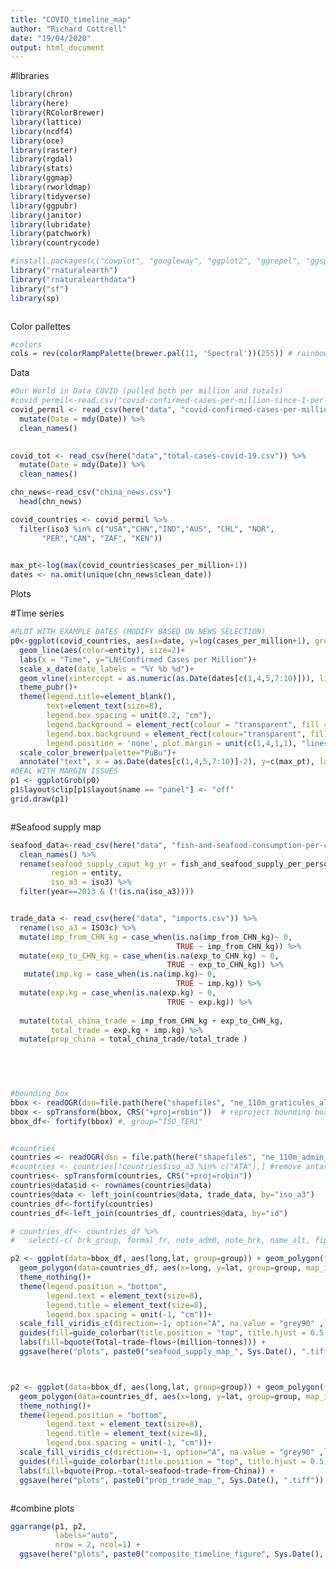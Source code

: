 ```yaml
---
title: "COVID_timeline_map"
author: "Richard Cottrell"
date: "19/04/2020"
output: html_document
---
```


#libraries

```r
library(chron)
library(here)
library(RColorBrewer)
library(lattice)
library(ncdf4)
library(oce)
library(raster)
library(rgdal)
library(stats)
library(ggmap)
library(rworldmap)
library(tidyverse)
library(ggpubr)
library(janitor)
library(lubridate)
library(patchwork)
library(countrycode)

#install.packages(c("cowplot", "googleway", "ggplot2", "ggrepel", "ggspatial", "libwgeom", "sf", "rnaturalearth", "rnaturalearthdata"))
library("rnaturalearth")
library("rnaturalearthdata")
library("sf")
library(sp)



```



Color pallettes
```r
#colors
cols = rev(colorRampPalette(brewer.pal(11, 'Spectral'))(255)) # rainbow color scheme for plotting

```


Data

```r
#Our World in Data COVID (pulled both per million and totals)
#covid_permil<-read.csv("covid-confirmed-cases-per-million-since-1-per-million.csv") 
covid_permil <- read_csv(here("data", "covid-confirmed-cases-per-million-since-1-per-million.csv")) %>% 
  mutate(Date = mdy(Date)) %>% 
  clean_names()
  

covid_tot <- read_csv(here("data","total-cases-covid-19.csv")) %>% 
  mutate(Date = mdy(Date)) %>% 
  clean_names()

chn_news<-read_csv("china_news.csv") 
  head(chn_news)

covid_countries <- covid_permil %>% 
  filter(iso3 %in% c("USA","CHN","IND","AUS", "CHL", "NOR",
       "PER","CAN", "ZAF", "KEN"))
  

max_pt<-log(max(covid_countries$cases_per_million+1))
dates <- na.omit(unique(chn_news$clean_date))
```


Plots


#Time series
```r
#PLOT WITH EXAMPLE DATES (MODIFY BASED ON NEWS SELECTION)
p0<-ggplot(covid_countries, aes(x=date, y=log(cases_per_million+1), group=entity)) +
  geom_line(aes(color=entity), size=2)+
  labs(x = "Time", y="LN(Confirmed Cases per Million")+
  scale_x_date(date_labels = "%Y %b %d")+
  geom_vline(xintercept = as.numeric(as.Date(dates[c(1,4,5,7:10)])), linetype=2,color="black")+
  theme_pubr()+
  theme(legend.title=element_blank(),
        text=element_text(size=8),
        legend.box.spacing = unit(0.2, "cm"),
        legend.background = element_rect(colour = "transparent", fill = "transparent"),
        legend.box.background = element_rect(colour="transparent", fill="transparent"), 
        legend.position = 'none', plot.margin = unit(c(1,4,1,1), "lines"))+
  scale_color_brewer(palette="PuBu")+
  annotate("text", x = as.Date(dates[c(1,4,5,7:10)]-2), y=c(max_pt), label = c("A.","B.","C.","D.","E.","F.","G."))
#DEAL WITH MARGIN ISSUES
p1 <- ggplotGrob(p0)
p1$layout$clip[p1$layout$name == "panel"] <- "off"
grid.draw(p1)



```


#Seafood supply map
```r

seafood_data<-read_csv(here("data", "fish-and-seafood-consumption-per-capita.csv")) %>% 
  clean_names() %>% 
  rename(seafood_supply_caput_kg_yr = fish_and_seafood_supply_per_person_kilograms_per_year,
         region = entity,
         iso_a3 = iso3) %>% 
  filter(year==2013 & (!(is.na(iso_a3))))


trade_data <- read_csv(here("data", "imports.csv")) %>% 
  rename(iso_a3 = ISO3c) %>%
  mutate(imp_from_CHN_kg = case_when(is.na(imp_from_CHN_kg)~ 0,
                                     TRUE ~ imp_from_CHN_kg)) %>% 
  mutate(exp_to_CHN_kg = case_when(is.na(exp_to_CHN_kg) ~ 0,
                                   TRUE ~ exp_to_CHN_kg)) %>% 
   mutate(imp.kg = case_when(is.na(imp.kg)~ 0,
                                     TRUE ~ imp.kg)) %>% 
  mutate(exp.kg = case_when(is.na(exp.kg) ~ 0,
                                   TRUE ~ exp.kg)) %>%
  
  mutate(total_china_trade = imp_from_CHN_kg + exp_to_CHN_kg,
         total_trade = exp.kg + imp.kg) %>% 
  mutate(prop_china = total_china_trade/total_trade )
  
  



#bounding box
bbox <- readOGR(dsn=file.path(here("shapefiles", "ne_110m_graticules_all")), layer="ne_110m_wgs84_bounding_box")
bbox <- spTransform(bbox, CRS("+proj=robin"))  # reproject bounding box
bbox_df<- fortify(bbox) #, group="ISO_TER1"


#countries
countries <- readOGR(dsn = file.path(here("shapefiles", "ne_110m_admin_0_countries")), layer="ne_110m_admin_0_countries")
#countries <- countries[!countries$iso_a3 %in% c("ATA"),] #remove antartica
countries<- spTransform(countries, CRS("+proj=robin"))
countries@data$id <- rownames(countries@data)
countries@data <- left_join(countries@data, trade_data, by="iso_a3")
countries_df<-fortify(countries)
countries_df<-left_join(countries_df, countries@data, by="id")

# countries_df<- countries_df %>% 
#   select(-c( brk_group, formal_fr, note_adm0, note_brk, name_alt, fips_10))

p2 <- ggplot(data=bbox_df, aes(long,lat, group=group)) + geom_polygon(fill="aliceblue")+
  geom_polygon(data=countries_df, aes(x=long, y=lat, group=group, map_id=id, fill=(total_trade)))+
  theme_nothing()+
  theme(legend.position = "bottom",
        legend.text = element_text(size=8),
        legend.title = element_text(size=8),
        legend.box.spacing = unit(-1, "cm"))+
  scale_fill_viridis_c(direction=-1, option="A", na.value = "grey90" ,labels=c(2.5, 5, 7.5, 10), breaks=c(2.5e+08, 5e+08, 7.5e+08, 10e+08))+
  guides(fill=guide_colorbar(title.position = "top", title.hjust = 0.5, barwidth = 10, barheight = 0.5, units="cm"))+
  labs(fill=bquote(Total~trade~flows~(million~tonnes))) +
  ggsave(here("plots", paste0("seafood_supply_map_", Sys.Date(), ".tiff")), device="tiff", dpi=300, width=12, height=7, units="cm")



p2 <- ggplot(data=bbox_df, aes(long,lat, group=group)) + geom_polygon(fill="aliceblue")+
  geom_polygon(data=countries_df, aes(x=long, y=lat, group=group, map_id=id, fill=(prop_china)))+
  theme_nothing()+
  theme(legend.position = "bottom",
        legend.text = element_text(size=8),
        legend.title = element_text(size=8),
        legend.box.spacing = unit(-1, "cm"))+
  scale_fill_viridis_c(direction=-1, option="A", na.value = "grey90" ,labels=c(0.25,0.5,0.75), breaks=c(0.25,0.5,0.75))+
  guides(fill=guide_colorbar(title.position = "top", title.hjust = 0.5, barwidth = 10, barheight = 0.5, units="cm"))+
  labs(fill=bquote(Prop.~total~seafood~trade~from~China)) +
  ggsave(here("plots", paste0("prop_trade_map_", Sys.Date(), ".tiff")), device="tiff", dpi=300, width=12, height=7, units="cm")



```


#combine plots

```r

ggarrange(p1, p2, 
          labels="auto",
          nrow = 2, ncol=1) +
  ggsave(here("plots", paste0("composite_timeline_figure", Sys.Date(), ".jpg")), device="jpg", dpi=300, width = 12, height=14, units = "cm")

```


